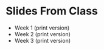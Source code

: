 
# Slides From Class

- <Link component={RouterLink} to="/slides/week1">Week 1</Link> (<Link component={RouterLink} to="/slides/week1?exportMode=true&printMode=true">print version</Link>)
- <Link component={RouterLink} to="/slides/week2">Week 2</Link> (<Link component={RouterLink} to="/slides/week2?exportMode=true&printMode=true">print version</Link>)
- <Link component={RouterLink} to="/slides/week3">Week 3</Link> (<Link component={RouterLink} to="/slides/week3?exportMode=true&printMode=true">print version</Link>)